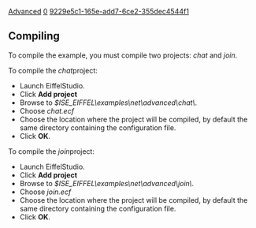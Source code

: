 [[Property:title|Advanced]]
[[Property:weight|0]]
[[Property:uuid|9229e5c1-165e-add7-6ce2-355dec4544f1]]
==Compiling==

To compile the example, you must compile two projects: ''chat'' and ''join''. 

To compile the ''chat ''project: 
* Launch EiffelStudio. 
* Click '''Add project'''
* Browse to ''$ISE_EIFFEL\examples\net\advanced\chat\''. 
* Choose ''chat.ecf''
* Choose the location where the project will be compiled, by default the same directory containing the configuration file. 
* Click '''OK'''. 

To compile the ''join ''project: 
* Launch EiffelStudio. 
* Click '''Add project'''
* Browse to ''$ISE_EIFFEL\examples\net\advanced\join\''. 
* Choose ''join.ecf''
* Choose the location where the project will be compiled, by default the same directory containing the configuration file. 
* Click '''OK'''. 







